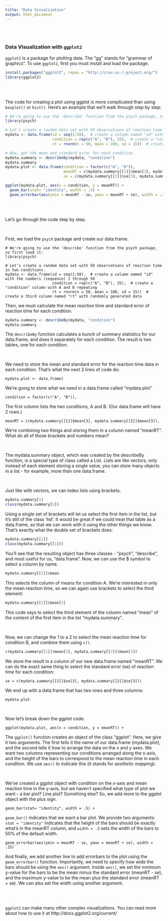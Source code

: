 ```yaml
---
title: "Data Visualization"
output: html_document
---
```


<br/>
<br/>

### Data Visualization with `ggplot2`

`ggplot2` is a package for plotting data. The "gg" stands for "grammar of graphics". To use `ggplot2`, first you must install and load the package.

``` r
install.packages("ggplot2", repos = "http://cran.us.r-project.org/")
library(ggplot2)
```

<br/>
<br/>

The code for creating a plot using ggplot is more complicated than using `boxplot()` or `hist()`. Here's an example that we'll walk through step by step:

``` r
# We're going to use the 'describe' function from the psych package, so first load it:
library(psych)

# Let's create a random data set with 50 observations of reaction time in two conditions.
mydata <- data.frame(id = seq(1:50),  # create a column named "id" with the numbers (sequence) 1 through 50
                     condition = rep(c("A", "B"), 25),  # create a "condition" column with A and B repeating
                     rt = rnorm(n = 50, mean = 100, sd = 15))  # create a third column named "rt" with randomly generated data

# Now, get the mean and standard error for each condition
mydata.summary <- describeBy(mydata, "condition")
mydata.summary
mydata.plot <- data.frame(condition = factor(c("A", "B")),
                          meanRT = c(mydata.summary[[1]]$mean[3], mydata.summary[[2]]$mean[3]),
                          se = c(mydata.summary[[1]]$se[3], mydata.summary[[2]]$se[3]))

ggplot(mydata.plot, aes(x = condition, y = meanRT)) +
  geom_bar(stat= "identity", width = .5) +
  geom_errorbar(aes(ymin = meanRT - se, ymax = meanRT + se), width = .25)
```

<br/>
<br/>

Let's go through the code step by step.

<br/>

First, we load the `psych` package and create our data.frame. 

```
# We're going to use the 'describe' function from the psych package, so first load it:
library(psych)

# Let's create a random data set with 50 observations of reaction time in two conditions.
mydata <- data.frame(id = seq(1:50),  # create a column named "id" with the numbers (sequence) 1 through 50
                     condition = rep(c("A", "B"), 25),  # create a "condition" column with A and B repeating
                     rt = rnorm(n = 50, mean = 100, sd = 15))  # create a third column named "rt" with randomly generated data
```

Then, we must calculate the mean reaction time and standard error of reaction time for each condition.

``` r
mydata.summary <- describeBy(mydata, "condition")
mydata.summary
```

The `describeBy` function calculates a bunch of summary statistics for our data.frame, and does it separately for each condition. The result is two tables, one for each condition.

<br/>

We need to store the mean and standard error for the reaction time data in each condition. That's what the next 3 lines of code do:

```
mydata.plot <- data.frame(
```

We're going to store what we need in a data.frame called "mydata.plot"

```
condition = factor(c("A", "B")),
```

The first column lists the two conditions, A and B. (Our data.frame will have 2 rows.)

```
meanRT = c(mydata.summary[[1]]$mean[3], mydata.summary[[2]]$mean[3]),
```

We're combining two things and storing them in a column named "meanRT". What do all of those brackets and numbers mean?

<br/>

The mydata.summary object, which was created by the describeBy function, is a special type of class called a List. Lists are like vectors, only instead of each element storing a single value, you can store many objects in a list - for example, more than one data.frame.

<br/>

Just like with vectors, we can index lists using brackets:

``` r
mydata.summary[1]
class(mydata.summary[1])
```

Using a single set of brackets will let us select the first item in the list, but it's still of the class 'list'. It would be great if we could treat that table as a data.frame, so that we can work with it using the other things we know. That's exactly what the double set of brackets does:

``` r
mydata.summary[[1]]
class(mydata.summary[[1]])
```

You'll see that the resulting object has three classes - "psych", "describe", and most useful for us, "data.frame". Now, we can use the $ symbol to select a column by name.

```r
mydata.summary[[1]]$mean
```

This selects the column of means for condition A. We're interested in only the mean reaction time, so we can again use brackets to select the third element:

```r
mydata.summary[[1]]$mean[3]
```

This code says to select the third element of the column named "mean" of the content of the first item in the list "mydata.summary".

<br/>

Now, we can change the 1 to a 2 to select the mean reaction time for condition B, and combine them using `c()`.

``` r
c(mydata.summary[[1]]$mean[3], mydata.summary[[2]]$mean[3])
```

We store the result in a column of our new data.frame named "meanRT". We can do the exact same thing to select the standard error (se) of reaction time for each condition:

```
se = c(mydata.summary[[1]]$se[3], mydata.summary[[2]]$se[3]))
```

We end up with a data.frame that has two rows and three columns:

``` r
mydata.plot
```

<br/>

Now let's break down the ggplot code:

```
ggplot(mydata.plot, aes(x = condition, y = meanRT)) +
```

The `ggplot()` function creates an object of the class "ggplot". Here, we give it two arguments. The first tells it the name of our data.frame (mydata.plot), and the second tells it how to arrange the data on the x and y axes. We want two columns representing our conditions arranged along the x-axis, and the height of the bars to correspond to the mean reaction time in each condition. We use `aes()` to indicate this (it stands for _aesthetic mapping_).

<br/>

We've created a ggplot object with condition on the x-axis and mean reaction time in the y-axis, but we haven't specified what type of plot we want - a bar plot? Line plot? Something else? So, we add more to the ggplot object with the plus sign.

```
geom_bar(stat= "identity", width = .5) +
```

`geom_bar()` indicates that we want a bar plot. We provide two arguments: `stat = "identity"` indicates that the height of the bars should be exactly what's in the meanRT column, and `width = .5` sets the width of the bars to 50% of the default width.
  
```
geom_errorbar(aes(ymin = meanRT - se, ymax = meanRT + se), width = .25)
```

And finally, we add another line to add errorbars to the plot using the `geom_errorbar()` function. Importantly, we need to specify how wide the bars should be using the `aes()` argument. Inside `aes()`, we set the minimum y-value for the bars to be the mean minus the standard error (meanRT - se), and the maximum y-value to be the mean plus the standard error (meanRT + se). We can also set the width using another argument.

<br/>
<br/>

`ggplot2` can make many other complex visualizations. You can read more about how to use it at http://docs.ggplot2.org/current/
